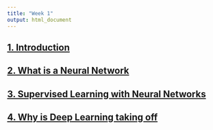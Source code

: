 ```yaml
---
title: "Week 1"
output: html_document
---
```




## [1. Introduction](w101-introduction.html)

## [2. What is a Neural Network](w102-what_is_a_neural_network.html)

## [3. Supervised Learning with Neural Networks](w103-supervised_learning_with_neural_networks.html)

## [4. Why is Deep Learning taking off](w104-why_is_deep_learning_taking_off.html)